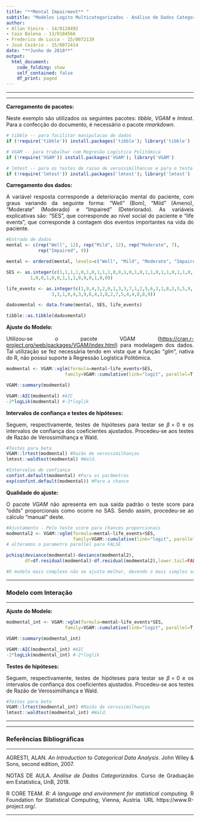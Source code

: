 ```yaml
---
title: "**Mental Impairment** "
subtitle: "Modelos Logito Multicategorizados - Análise de Dados Categorizados - Prova 3"
author: 
- Allan Vieira - 14/0128492
- Caio Balena - 13/0104566
- Frederico de Lucca - 15/0072139
- José Cezário - 15/0072414
date: "**Junho de 2018**"
output:
  html_document:
    code_folding: show
    self_contained: false
    df_print: paged
---
```


<!-- self_contained: false --- para nao dar pau do plotly com firefox -->
<!-- df_print para as formas de imprimir data frames e tibbles -->
<!-- ver https://rmarkdown.rstudio.com/html_document_format.html -->


<!-- para justificar texto no markdown -->
<!-- https://stackoverflow.com/questions/43222169/how-to-justify-the-text-to-both-sides-when-knitting-html-in-rmarkdown -->
<style>
body {
text-align: justify}
</style>



<!-- para acrescentar logo da unb no cabeçalho -->
<script>
   $(document).ready(function() {
     $head = $('#header');
     $head.prepend('<img src=\"unb3.png\" style=\"float: right;width: 150px;\"/>')
   });
</script>

---

---


**Carregamento de pacotes:**

Neste exemplo são utilizados os seguintes pacotes: *tibble*, *VGAM* e *lmtest*. Para a confecção do documento, é necessário o pacote *rmarkdown*.

```r
# tibble -- para facilitar manipulacao de dados
if (!require('tibble')) install.packages('tibble'); library('tibble')

# VGAM -- para trabalhar com Regresão Logística Politômica
if (!require('VGAM')) install.packages('VGAM'); library('VGAM')

# lmtest -- para os testes de razao de verossimilhancas e para o teste de wald
if (!require('lmtest')) install.packages('lmtest'); library('lmtest')

```


**Carregamento dos dados:**

A variável resposta corresponde a deterioração mental do paciente, com graus variando da seguinte forma: "Well" (Bom), "Mild" (Ameno), "Moderate" (Moderado) e "Impaired" (Deteriorado).  As variáveis explicativas são: "SES", que corresponde ao nível social do paciente e "life events", que corresponde à contagem dos eventos importantes na vida do paciente. 

```r
#Entrada de dados
mental <- c(rep("Well", 12), rep("Mild", 12), rep("Moderate", 7),
            rep("Impaired", 9))

mental <- ordered(mental, levels=c("Well", "Mild", "Moderate", "Impaired"))

SES <- as.integer(c(1,1,1,1,0,1,0,1,1,1,0,0,1,0,1,0,1,1,0,1,1,0,1,1,0,
         1,0,0,1,0,0,1,1,1,0,0,0,1,0,0))

life_events <- as.integer(c(1,9,4,3,2,0,1,3,3,7,1,2,5,6,3,1,8,2,5,5,9,
                 3,3,1,0,4,3,9,6,4,3,8,2,7,5,4,4,8,8,9))

dadosmental <- data.frame(mental, SES, life_events)

tibble::as.tibble(dadosmental)
```

**Ajuste do Modelo:**

Utilizou-se o pacote VGAM (<https://cran.r-project.org/web/packages/VGAM/index.html>) para modelagem dos dados. Tal utilização se fez necessária tendo em vista que a função "*glm*", nativa do R, não possui suporte à Regressão Logística Politômica.

```r
modmental <- VGAM::vglm(formula=mental~life_events+SES,
                      family=VGAM::cumulative(link="logit", parallel=T, reverse=F),data=dadosmental)

VGAM::summary(modmental)

VGAM::AIC(modmental) #AIC
-2*logLik(modmental) #-2*loglik
```


**Intervalos de confiança e testes de hipóteses:**

Seguem, respectivamente, testes de hipóteses para testar se $\beta = 0$ e os intervalos de confiança dos coeficientes ajustados. Procedeu-se aos testes de Razão de Verossimilhança e Wald.

```r
#Testes para beta
VGAM::lrtest(modmental) #Razão de verossimilhanças
lmtest::waldtest(modmental) #Wald.

#Intervalos de confiança
confint.default(modmental) #Para os parâmetros
exp(confint.default(modmental)) #Para a chance
```


**Qualidade do ajuste:**

O pacote *VGAM* não apresenta em sua saída padrão o teste score para "odds" proporcionais como ocorre no SAS. Sendo assim, procedeu-se ao cálculo "manual" deste.  

```r
#Ajustamento - Pelo teste score para chances proporcionais
modmental2 <- VGAM::vglm(formula=mental~life_events+SES, 
                         family=VGAM::cumulative(link="logit", parallel=F, reverse=F),data=dadosmental)
# alteramos o parametro parallel para FALSE

pchisq(deviance(modmental)-deviance(modmental2),
       df=df.residual(modmental)-df.residual(modmental2),lower.tail=FALSE)

#O modelo mais complexo não se ajusta melhor, devendo o mais simples ser preferido.
```


---

### **Modelo com Interação**

---

**Ajuste do Modelo:**

```r
modmental_int <- VGAM::vglm(formula=mental~life_events*SES,
                      family=VGAM::cumulative(link="logit", parallel=T, reverse=F),data=dadosmental)

VGAM::summary(modmental_int)

VGAM::AIC(modmental_int) #AIC
-2*logLik(modmental_int) #-2*loglik
```


**Testes de hipóteses:**

Seguem, respectivamente, testes de hipóteses para testar se $\beta = 0$ e os intervalos de confiança dos coeficientes ajustados. Procedeu-se aos testes de Razão de Verossimilhança e Wald.

```r
#Testes para beta
VGAM::lrtest(modmental_int) #Razão de verossimilhanças
lmtest::waldtest(modmental_int) #Wald.

```


---

---

### Referências Bibliográficas

---


AGRESTI, ALAN. *An Introduction to Categorical Data Analysis*. John Wiley & Sons, second edition, 2007.

NOTAS DE AULA. *Análise de Dados Categorizados*. Curso de Graduação em Estatística, UnB, 2018.

R CORE TEAM. *R: A language and environment for statistical computing*. R Foundation for Statistical Computing, Vienna, Austria. URL https://www.R-project.org/.

---
